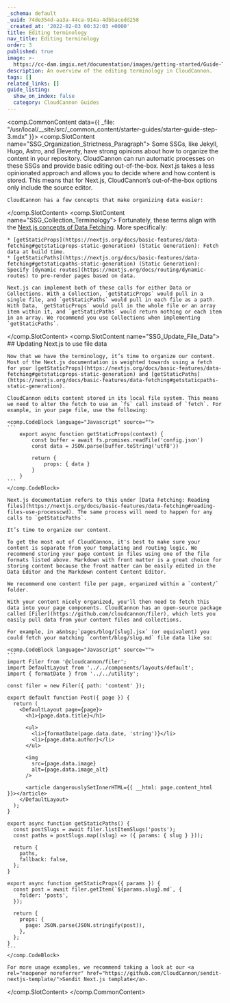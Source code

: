 ```yaml
---
_schema: default
_uuid: 74de354d-aa3a-44ca-914a-4dbbacedd258
_created_at: '2022-02-03 00:32:03 +0000'
title: Editing terminology
nav_title: Editing terminology
order: 3
published: true
image: >-
  https://cc-dam.imgix.net/documentation/images/getting-started/Guide-Thumbnails/CloudCannon-Getting-Started-Thumbnail-Nextjs.png
description: An overview of the editing terminology in CloudCannon.
tags: []
related_links: []
guide_listing:
  show_on_index: false
  category: CloudCannon Guides
---
```

<comp.CommonContent data={{ _file: "/usr/local/__site/src/_common_content/starter-guides/starter-guide-step-3.mdx" }}>
  <comp.SlotContent name="SSG_Organization_Strictness_Paragraph">
    Some SSGs, like Jekyll, Hugo, Astro, and Eleventy, have strong opinions about how to organize the content in your repository. CloudCannon can run automatic processes on these SSGs and provide basic editing out-of-the-box. Next.js takes a less opinionated approach and allows you to decide where and how content is stored. This means that for Next.js, CloudCannon’s out-of-the-box options only include the source editor.

    CloudCannon has a few concepts that make organizing data easier:
  </comp.SlotContent> <comp.SlotContent name="SSG_Collection_Terminology">
    Fortunately, these terms align with the [Next.js concepts of Data Fetching](https://nextjs.org/docs/basic-features/data-fetching). More specifically:

    * [getStaticProps](https://nextjs.org/docs/basic-features/data-fetching#getstaticprops-static-generation) (Static Generation): Fetch data at build time.
    * [getStaticPaths](https://nextjs.org/docs/basic-features/data-fetching#getstaticpaths-static-generation) (Static Generation): Specify [dynamic routes](https://nextjs.org/docs/routing/dynamic-routes) to pre-render pages based on data.

    Next.js can implement both of these calls for either Data or Collections. With a Collection, `getStaticProps` would pull in a single file, and `getStaticPaths` would pull in each file as a path. With Data, `getStaticProps` would pull in the whole file or an array item within it, and `getStaticPaths` would return nothing or each item in an array. We recommend you use Collections when implementing `getStaticPaths`.
  </comp.SlotContent> <comp.SlotContent name="SSG_Update_File_Data">
    ## Updating Next.js to use file data

    Now that we have the terminology, it’s time to organize our content. Most of the Next.js documentation is weighted towards using a fetch for your [getStaticProps](https://nextjs.org/docs/basic-features/data-fetching#getstaticprops-static-generation) and [getStaticPaths](https://nextjs.org/docs/basic-features/data-fetching#getstaticpaths-static-generation).

    CloudCannon edits content stored in its local file system. This means we need to alter the fetch to use an `fs` call instead of `fetch`. For example, in your page file, use the following:

    <comp.CodeBlock language="Javascript" source="">
    ```
        export async function getStaticProps(context) {
        	const buffer = await fs.promises.readFile('config.json')
        	const data = JSON.parse(buffer.toString('utf8'))

        	return {
        		props: { data }
        	}
        }
    ```
    </comp.CodeBlock>

    Next.js documentation refers to this under [Data Fetching: Reading files](https://nextjs.org/docs/basic-features/data-fetching#reading-files-use-processcwd). The same process will need to happen for any calls to `getStaticPaths`.

    It’s time to organize our content.

    To get the most out of CloudCannon, it's best to make sure your content is separate from your templating and routing logic. We recommend storing your page content in files using one of the file formats listed above. Markdown with front matter is a great choice for storing content because the front matter can be easily edited in the Data Editor and the Markdown content Content Editor.

    We recommend one content file per page, organized within a `content/` folder.

    With your content nicely organized, you'll then need to fetch this data into your page components. CloudCannon has an open-source package called [Filer](https://github.com/cloudcannon/filer), which lets you easily pull data from your content files and collections.

    For example, in a&nbsp;`pages/blog/[slug].jsx` (or equivalent) you could fetch your matching `content/blog/slug.md` file data like so:

    <comp.CodeBlock language="Javascript" source="">
    ```
    import Filer from '@cloudcannon/filer';
    import DefaultLayout from '../../components/layouts/default';
    import { formatDate } from '../../utility';

    const filer = new Filer({ path: 'content' });

    export default function Post({ page }) {
      return (
        <DefaultLayout page={page}>
          <h1>{page.data.title}</h1>

          <ul>
            <li>{formatDate(page.data.date, 'string')}</li>
            <li>{page.data.author}</li>
          </ul>

          <img
            src={page.data.image}
            alt={page.data.image_alt}
          />

          <article dangerouslySetInnerHTML={{ __html: page.content_html }}></article>
        </DefaultLayout>
      );
    }

    export async function getStaticPaths() {
      const postSlugs = await filer.listItemSlugs('posts');
      const paths = postSlugs.map((slug) => ({ params: { slug } }));

      return {
        paths,
        fallback: false,
      };
    }

    export async function getStaticProps({ params }) {
      const post = await filer.getItem(`${params.slug}.md`, {
        folder: 'posts',
      });

      return {
        props: {
          page: JSON.parse(JSON.stringify(post)),
        },
      };
    }
    ```
    </comp.CodeBlock>

    For more usage examples, we recommend taking a look at our <a rel="noopener noreferrer" href="https://github.com/CloudCannon/sendit-nextjs-template/">Sendit Next.js template</a>.
  </comp.SlotContent>
</comp.CommonContent>